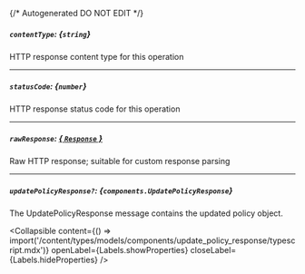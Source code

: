 {/* Autogenerated DO NOT EDIT  */}

##### `contentType`: *{`string`}*
HTTP response content type for this operation

---
##### `statusCode`: *{`number`}*
HTTP response status code for this operation

---
##### `rawResponse`: [*{ `Response` }*](https://developer.mozilla.org/en-US/docs/Web/API/Response)
Raw HTTP response; suitable for custom response parsing

---
##### `updatePolicyResponse?`: *{`components.UpdatePolicyResponse`}*
The UpdatePolicyResponse message contains the updated policy object.

<Collapsible content={() => import('/content/types/models/components/update_policy_response/typescript.mdx')} openLabel={Labels.showProperties} closeLabel={Labels.hideProperties} />



